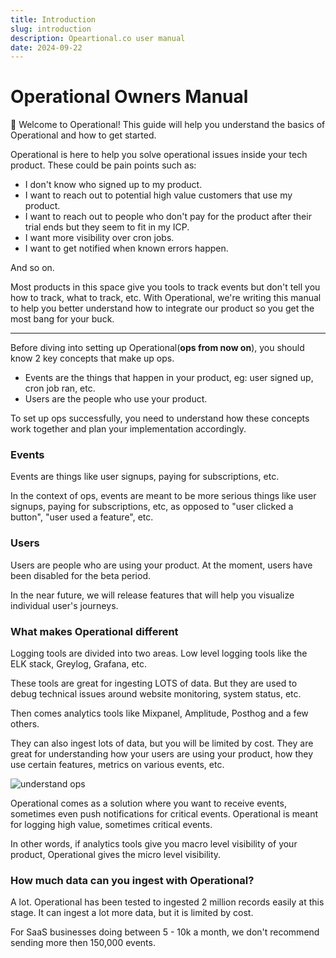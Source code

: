 ```yaml
---
title: Introduction
slug: introduction
description: Opeartional.co user manual
date: 2024-09-22
---
```




# Operational Owners Manual

👋 Welcome to Operational! This guide will help you understand the basics of Operational and how to get started.

Operational is here to help you solve operational issues inside your tech product.
These could be pain points such as:

- I don't know who signed up to my product.
- I want to reach out to potential high value customers that use my product.
- I want to reach out to people who don't pay for the product after their trial ends but they seem to fit in my ICP.
- I want more visibility over cron jobs.
- I want to get notified when known errors happen.

And so on.

Most products in this space give you tools to track events but don't tell you how to track, what to track, etc.
With Operational, we're writing this manual to help you better understand how to integrate our product so you get the most bang for your buck.

---

Before diving into setting up Operational(**ops from now on**), you should know 2 key concepts that make up ops.

- Events are the things that happen in your product, eg: user signed up, cron job ran, etc.
- Users are the people who use your product.

To set up ops successfully, you need to understand how these concepts work together and plan your implementation accordingly.

### Events

Events are things like user signups, paying for subscriptions, etc.

In the context of ops, events are meant to be more serious things like user signups, paying for subscriptions, etc, as opposed to "user clicked a button", "user used a feature", etc.

### Users

Users are people who are using your product. At the moment, users have been disabled for the beta period.

In the near future, we will release features that will help you visualize individual user's journeys.

### What makes Operational different

Logging tools are divided into two areas. Low level logging tools like the ELK stack, Greylog, Grafana, etc.

These tools are great for ingesting LOTS of data. But they are used to debug technical issues around website monitoring, system status, etc.

Then comes analytics tools like Mixpanel, Amplitude, Posthog and a few others.

They can also ingest lots of data, but you will be limited by cost. They are great for understanding how your users are using your product, how they use certain features, metrics on various events, etc.

![understand ops](/images/manual/introduction/understand-ops.png)

Operational comes as a solution where you want to receive events, sometimes even push notifications for critical events. Operational is meant for logging high value, sometimes critical events.

In other words, if analytics tools give you macro level visibility of your product, Operational gives the micro level visibility.

### How much data can you ingest with Operational?

A lot. Operational has been tested to ingested 2 million records easily at this stage. It can ingest a lot more data, but it is limited by cost.

For SaaS businesses doing between 5 - 10k a month, we don't recommend sending more then 150,000 events.